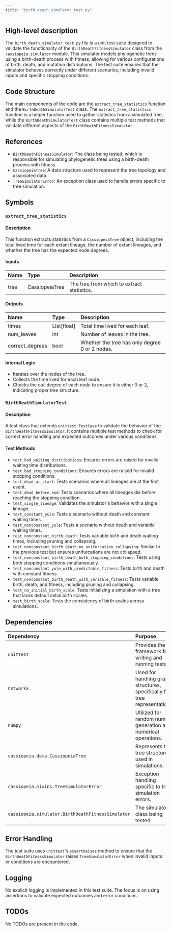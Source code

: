 ```yaml
---
title: "birth_death_simulator_test.py"
---
```


## High-level description

The `birth_death_simulator_test.py` file is a unit test suite designed to validate the functionality of the `BirthDeathFitnessSimulator` class from the `cassiopeia.simulator` module. This simulator models phylogenetic trees using a birth-death process with fitness, allowing for various configurations of birth, death, and mutation distributions. The test suite ensures that the simulator behaves correctly under different scenarios, including invalid inputs and specific stopping conditions.

## Code Structure

The main components of the code are the `extract_tree_statistics` function and the `BirthDeathSimulatorTest` class. The `extract_tree_statistics` function is a helper function used to gather statistics from a simulated tree, while the `BirthDeathSimulatorTest` class contains multiple test methods that validate different aspects of the `BirthDeathFitnessSimulator`.

## References

- `BirthDeathFitnessSimulator`: The class being tested, which is responsible for simulating phylogenetic trees using a birth-death process with fitness.
- `CassiopeiaTree`: A data structure used to represent the tree topology and associated data.
- `TreeSimulatorError`: An exception class used to handle errors specific to tree simulation.

## Symbols

### `extract_tree_statistics`
#### Description
This function extracts statistics from a `CassiopeiaTree` object, including the total lived time for each extant lineage, the number of extant lineages, and whether the tree has the expected node degrees.

#### Inputs
| Name | Type | Description |
|:-----|:-----|:------------|
| tree | CassiopeiaTree | The tree from which to extract statistics. |

#### Outputs
| Name | Type | Description |
|:-----|:-----|:------------|
| times | List[float] | Total time lived for each leaf. |
| num_leaves | int | Number of leaves in the tree. |
| correct_degrees | bool | Whether the tree has only degree 0 or 2 nodes. |

#### Internal Logic
- Iterates over the nodes of the tree.
- Collects the time lived for each leaf node.
- Checks the out-degree of each node to ensure it is either 0 or 2, indicating proper tree structure.

### `BirthDeathSimulatorTest`
#### Description
A test class that extends `unittest.TestCase` to validate the behavior of the `BirthDeathFitnessSimulator`. It contains multiple test methods to check for correct error handling and expected outcomes under various conditions.

#### Test Methods
- `test_bad_waiting_distributions`: Ensures errors are raised for invalid waiting time distributions.
- `test_bad_stopping_conditions`: Ensures errors are raised for invalid stopping conditions.
- `test_dead_at_start`: Tests scenarios where all lineages die at the first event.
- `test_dead_before_end`: Tests scenarios where all lineages die before reaching the stopping condition.
- `test_single_lineage`: Validates the simulator's behavior with a single lineage.
- `test_constant_yule`: Tests a scenario without death and constant waiting times.
- `test_nonconstant_yule`: Tests a scenario without death and variable waiting times.
- `test_nonconstant_birth_death`: Tests variable birth and death waiting times, including pruning and collapsing.
- `test_nonconstant_birth_death_no_unifurcation_collapsing`: Similar to the previous test but ensures unifurcations are not collapsed.
- `test_nonconstant_birth_death_both_stopping_conditions`: Tests using both stopping conditions simultaneously.
- `test_nonconstant_yule_with_predictable_fitness`: Tests birth and death with constant fitness.
- `test_nonconstant_birth_death_with_variable_fitness`: Tests variable birth, death, and fitness, including pruning and collapsing.
- `test_no_initial_birth_scale`: Tests initializing a simulation with a tree that lacks default initial birth scales.
- `test_birth_scale`: Tests the consistency of birth scales across simulations.

## Dependencies

| Dependency | Purpose |
|:-----------|:--------|
| `unittest` | Provides the framework for writing and running tests. |
| `networkx` | Used for handling graph structures, specifically for tree representations. |
| `numpy` | Utilized for random number generation and numerical operations. |
| `cassiopeia.data.CassiopeiaTree` | Represents the tree structure used in simulations. |
| `cassiopeia.mixins.TreeSimulatorError` | Exception handling specific to tree simulation errors. |
| `cassiopeia.simulator.BirthDeathFitnessSimulator` | The simulator class being tested. |

## Error Handling

The test suite uses `unittest`'s `assertRaises` method to ensure that the `BirthDeathFitnessSimulator` raises `TreeSimulatorError` when invalid inputs or conditions are encountered.

## Logging

No explicit logging is implemented in this test suite. The focus is on using assertions to validate expected outcomes and error conditions.

## TODOs

No TODOs are present in the code.